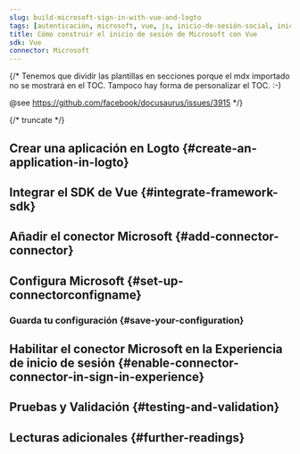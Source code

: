 ```yaml
---
slug: build-microsoft-sign-in-with-vue-and-logto
tags: [autenticación, microsoft, vue, js, inicio-de-sesión-social, inicio-de-sesión, login]
title: Cómo construir el inicio de sesión de Microsoft con Vue
sdk: Vue
connector: Microsoft
---
```


{/*
  Tenemos que dividir las plantillas en secciones porque el mdx importado no se mostrará en el TOC.
  Tampoco hay forma de personalizar el TOC. :-)

  @see https://github.com/facebook/docusaurus/issues/3915
*/}




{/* truncate */}

<Intro connector={connector} sdk="Vue" link="https://vuejs.org" />

## Crear una aplicación en Logto \{#create-an-application-in-logto}

<CreateApplication type="Single page app" framework="Vue" />

## Integrar el SDK de Vue \{#integrate-framework-sdk}

<IntegrateSdk />

## Añadir el conector Microsoft \{#add-connector-connector}

<AddSocialConnector connector={connector} framework="Vue" />

## Configura Microsoft \{#set-up-connectorconfigname}

<ConnectorGuide />

### Guarda tu configuración \{#save-your-configuration}

<SaveYourConfiguration connector={connector} />

## Habilitar el conector Microsoft en la Experiencia de inicio de sesión \{#enable-connector-connector-in-sign-in-experience}

<EnableSocialConnector connector={connector} />

## Pruebas y Validación \{#testing-and-validation}

<TestingAndValidation connector={connector} sdk="Vue" />

## Lecturas adicionales \{#further-readings}

<FurtherReadings />
